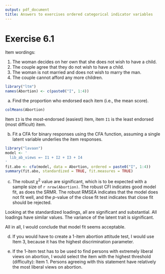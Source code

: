 ```yaml
---
output: pdf_document
title: Answers to exercises ordered categorical indicator variables
---
```


# Exercise 6.1

Item wordings:

1. The woman decides on her own that she does not wish to have a child.
2. The couple agree that they do not wish to have a child.
3. The woman is not married and does not wish to marry the man.
4. The couple cannot afford any more children.

```r
library("ltm")
names(Abortion) <- c(paste0("I", 1:4))
```

a) Find the proportion who endorsed each item (i.e., the mean score).

```r
colMeans(Abortion)
```

Item `I3` is the most-endorsed (easiest) item, item `I1` is the least endorsed (most difficult) item. 

b) Fit a CFA for binary responses using the CFA function, assuming a single latent variable underlies the item responses.

```r
library("lavaan")
model <- '
  lib_ab_views =~ I1 + I2 + I3 + I4
'
fit.abo <- cfa(model, data = Abortion, ordered = paste0("I", 1:4))
summary(fit.abo, standardized = TRUE, fit.measures = TRUE)
```

c) The robust $\chi^2$ value are significant, which is to be expected with a sample size of `r nrow(Abortion)`. The robust CFI indicates good model fit, as does the SRMR. The robust RMSEA indicates that the model does not fit well, and the $p$-value of the close fit test indicates that close fit should be rejected.

Looking at the standardized loadings, all are significant and substantial. All loadings have similar values. The variance of the latent trait is significant.

All in all, I would conclude that model fit seems acceptable.

d) If you would have to create a 1-item abortion attitude test, I would use Item 3, because it has the highest discrimination parameter.

e) If the 1-item test has to be used to find persons with extremely liberal views on abortion, I would select the item with the highest threshold (difficulty): Item 1. Persons agreeing with this statement have relatively the most liberal views on abortion.